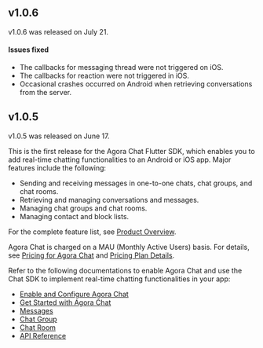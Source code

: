 <PlatformWrapper platform="flutter">

## v1.0.6

v1.0.6 was released on July 21.

#### Issues fixed

- The callbacks for messaging thread were not triggered on iOS.
- The callbacks for reaction were not triggered in iOS.
- Occasional crashes occurred on Android when retrieving conversations from the server.

## v1.0.5

v1.0.5 was released on June 17.

This is the first release for the Agora Chat Flutter SDK, which enables you to add real-time chatting functionalities to an Android or iOS app. Major features include the following:

- Sending and receiving messages in one-to-one chats, chat groups, and chat rooms.
- Retrieving and managing conversations and messages.
- Managing chat groups and chat rooms.
- Managing contact and block lists.

For the complete feature list, see [Product Overview](../overview/product-overview).

Agora Chat is charged on a MAU (Monthly Active Users) basis. For details, see [Pricing for Agora Chat](pricing) and [Pricing Plan Details](../reference/pricing-plan-details).

Refer to the following documentations to enable Agora Chat and use the Chat SDK to implement real-time chatting functionalities in your app:

- [Enable and Configure Agora Chat](../get-started/enable)
- [Get Started with Agora Chat](../get-started/get-started-sdk)
- [Messages](../reference/message-overview)
- [Chat Group](../reference/group-overview)
- [Chat Room](../reference/chatroom-overview)
- [API Reference](https://docs.agora.io/en/agora-chat/api-ref?platform=Flutter)

</PlatformWrapper>